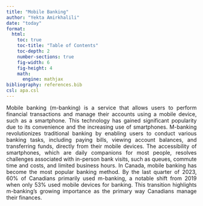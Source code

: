 ```yaml
---
title: "Mobile Banking"
author: "Yekta Amirkhalili"
date: "today"
format:
  html:
    toc: true
    toc-title: "Table of Contents"
    toc-depth: 2
    number-sections: true
    fig-width: 6
    fig-height: 4
    math:
      engine: mathjax
bibliography: references.bib
csl: apa.csl
---
```


<style>
p {
  text-align: justify;
}
</style>


Mobile banking (m-banking) is a service that allows users to perform financial transactions and manage their accounts using a mobile device, such as a smartphone.
This technology has gained significant popularity due to its convenience and the increasing use of smartphones. 
M-banking revolutionizes traditional banking by enabling users to conduct various banking tasks, including paying bills, viewing account balances, and transferring funds, directly from their mobile devices.
The accessibility of smartphones, which are daily companions for most people, resolves challenges associated with in-person bank visits, such as queues, commute time and costs, and limited business hours.
In Canada, mobile banking has become the most popular banking method. 
By the last quarter of 2023, 60% of Canadians primarily used m-banking, a notable shift from 2019 when only 53% used mobile devices for banking.
This transition highlights m-banking's growing importance as the primary way Canadians manage their finances.
